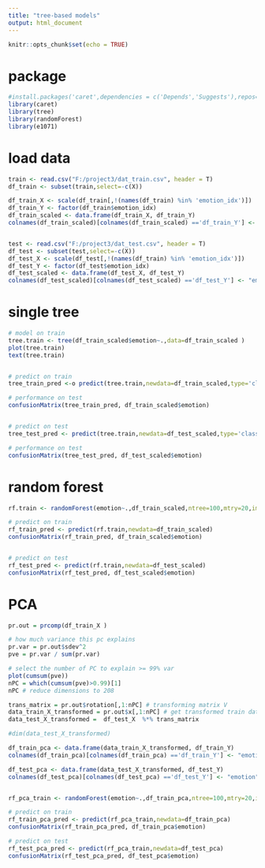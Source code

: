 ---
title: "tree-based models"
output: html_document
---

```{r setup, include=FALSE}
knitr::opts_chunk$set(echo = TRUE)
```

# package
```{r}
#install.packages('caret',dependencies = c('Depends','Suggests'),repos='http://cran.rstudio.com/')
library(caret)
library(tree) 
library(randomForest)
library(e1071)
```


# load data
```{r}
train <- read.csv("F:/project3/dat_train.csv", header = T)
df_train <- subset(train,select=-c(X))

df_train_X <- scale(df_train[,!(names(df_train) %in% 'emotion_idx')])
df_train_Y <- factor(df_train$emotion_idx)
df_train_scaled <- data.frame(df_train_X, df_train_Y)
colnames(df_train_scaled)[colnames(df_train_scaled) =='df_train_Y'] <- "emotion"


test <- read.csv("F:/project3/dat_test.csv", header = T)
df_test <- subset(test,select=-c(X))
df_test_X <- scale(df_test[,!(names(df_train) %in% 'emotion_idx')])
df_test_Y <- factor(df_test$emotion_idx)
df_test_scaled <- data.frame(df_test_X, df_test_Y)
colnames(df_test_scaled)[colnames(df_test_scaled) =='df_test_Y'] <- "emotion"


```


# single tree 

```{r}
# model on train
tree.train <- tree(df_train_scaled$emotion~.,data=df_train_scaled )
plot(tree.train)
text(tree.train)


# predict on train
tree_train_pred <-o predict(tree.train,newdata=df_train_scaled,type='class')

# performance on test
confusionMatrix(tree_train_pred, df_train_scaled$emotion)


# predict on test
tree_test_pred <- predict(tree.train,newdata=df_test_scaled,type='class')

# performance on test
confusionMatrix(tree_test_pred, df_test_scaled$emotion)
```

# random forest
```{r}
rf.train <- randomForest(emotion~.,df_train_scaled,ntree=100,mtry=20,importance=TRUE)

# predict on train
rf_train_pred <- predict(rf.train,newdata=df_train_scaled)
confusionMatrix(rf_train_pred, df_train_scaled$emotion)


# predict on test
rf_test_pred <- predict(rf.train,newdata=df_test_scaled)
confusionMatrix(rf_test_pred, df_test_scaled$emotion)

```

# PCA 
```{r}
pr.out = prcomp(df_train_X )

# how much variance this pc explains
pr.var = pr.out$sdev^2 
pve = pr.var / sum(pr.var)

# select the number of PC to explain >= 99% var
plot(cumsum(pve))
nPC = which(cumsum(pve)>0.99)[1] 
nPC # reduce dimensions to 208

trans_matrix = pr.out$rotation[,1:nPC] # transforming matrix V
data_train_X_transformed = pr.out$x[,1:nPC] # get transformed train data X
data_test_X_transformed =  df_test_X  %*% trans_matrix

#dim(data_test_X_transformed)
```


```{r}
df_train_pca <- data.frame(data_train_X_transformed, df_train_Y)
colnames(df_train_pca)[colnames(df_train_pca) =='df_train_Y'] <- "emotion"

df_test_pca <- data.frame(data_test_X_transformed, df_test_Y)
colnames(df_test_pca)[colnames(df_test_pca) =='df_test_Y'] <- "emotion"


rf_pca_train <- randomForest(emotion~.,df_train_pca,ntree=100,mtry=20,importance=TRUE)

# predict on train
rf_train_pca_pred <- predict(rf_pca_train,newdata=df_train_pca)
confusionMatrix(rf_train_pca_pred, df_train_pca$emotion)

# predict on test
rf_test_pca_pred <- predict(rf_pca_train,newdata=df_test_pca)
confusionMatrix(rf_test_pca_pred, df_test_pca$emotion)




```

